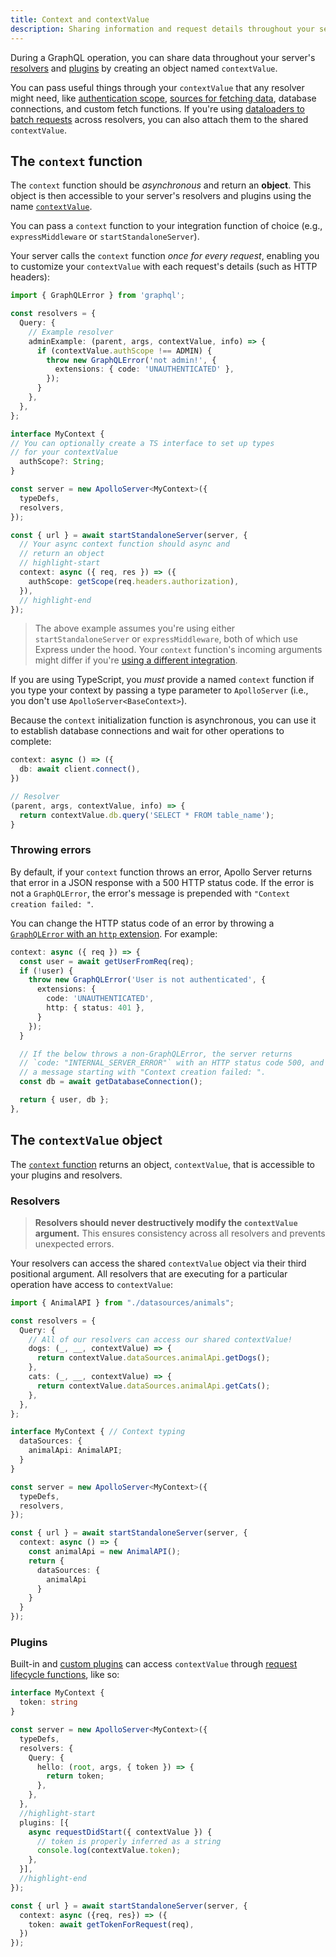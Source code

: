 ```yaml
---
title: Context and contextValue
description: Sharing information and request details throughout your server
---
```


During a GraphQL operation, you can share data throughout your server's [resolvers](./resolvers) and [plugins](../builtin-plugins) by creating an object named `contextValue`.

You can pass useful things through your `contextValue` that any resolver might need, like [authentication scope](../security/authentication#putting-authenticated-user-info-in-your-contextvalue), [sources for fetching data](./fetching-data/), database connections, and custom fetch functions. If you're using [dataloaders to batch requests](./fetching-data/#batching-and-caching) across resolvers, you can also attach them to the shared `contextValue`.

## The `context` function

The `context` function should be _asynchronous_ and return an **object**. This object is then accessible to your server's resolvers and plugins using the name [`contextValue`](#the-contextvalue-object).

You can pass a `context` function to your integration function of choice (e.g., `expressMiddleware` or `startStandaloneServer`).

Your server calls the `context` function _once for every request_, enabling you to customize your `contextValue` with each request's details (such as HTTP headers):

<MultiCodeBlock>

```ts
import { GraphQLError } from 'graphql';

const resolvers = {
  Query: {
    // Example resolver
    adminExample: (parent, args, contextValue, info) => {
      if (contextValue.authScope !== ADMIN) {
        throw new GraphQLError('not admin!', {
          extensions: { code: 'UNAUTHENTICATED' },
        });
      }
    },
  },
};

interface MyContext {
// You can optionally create a TS interface to set up types
// for your contextValue
  authScope?: String;
}

const server = new ApolloServer<MyContext>({
  typeDefs,
  resolvers,
});

const { url } = await startStandaloneServer(server, {
  // Your async context function should async and
  // return an object
  // highlight-start
  context: async ({ req, res }) => ({
    authScope: getScope(req.headers.authorization),
  }),
  // highlight-end
});
```

</MultiCodeBlock>

> The above example assumes you're using either `startStandaloneServer` or `expressMiddleware`, both of which use Express under the hood. Your `context` function's incoming arguments might differ if you're [using a different integration](../integrations/integration-index).

If you are using TypeScript, you *must* provide a named `context` function if you type your context by passing a type parameter to `ApolloServer` (i.e., you don't use `ApolloServer<BaseContext>`).

Because the `context` initialization function is asynchronous, you can use it to establish database connections and wait for other operations to complete:

```ts
context: async () => ({
  db: await client.connect(),
})

// Resolver
(parent, args, contextValue, info) => {
  return contextValue.db.query('SELECT * FROM table_name');
}
```

### Throwing errors

By default, if your `context` function throws an error, Apollo Server returns that error in a JSON response with a 500 HTTP status code. If the error is not a `GraphQLError`, the error's message is prepended with `"Context creation failed: "`.

You can change the HTTP status code of an error by throwing a [`GraphQLError` with an `http` extension](./errors/#setting-http-status-code-and-headers). For example:

```ts
context: async ({ req }) => {
  const user = await getUserFromReq(req);
  if (!user) {
    throw new GraphQLError('User is not authenticated', {
      extensions: {
        code: 'UNAUTHENTICATED',
        http: { status: 401 },
      }
    });
  }

  // If the below throws a non-GraphQLError, the server returns
  // `code: "INTERNAL_SERVER_ERROR"` with an HTTP status code 500, and
  // a message starting with "Context creation failed: ".
  const db = await getDatabaseConnection();

  return { user, db };
},
```

## The `contextValue` object

The [`context` function](#the-context-function) returns an object, `contextValue`, that is accessible to your plugins and resolvers.

### Resolvers

> **Resolvers should never destructively modify the `contextValue` argument.** This ensures consistency across all resolvers and prevents unexpected errors.

Your resolvers can access the shared `contextValue` object via their third positional argument. All resolvers that are executing for a particular operation have access to `contextValue`:

<MultiCodeBlock>

```ts
import { AnimalAPI } from "./datasources/animals";

const resolvers = {
  Query: {
    // All of our resolvers can access our shared contextValue!
    dogs: (_, __, contextValue) => {
      return contextValue.dataSources.animalApi.getDogs();
    },
    cats: (_, __, contextValue) => {
      return contextValue.dataSources.animalApi.getCats();
    },
  },
};

interface MyContext { // Context typing
  dataSources: {
    animalApi: AnimalAPI;
  }
}

const server = new ApolloServer<MyContext>({
  typeDefs,
  resolvers,
});

const { url } = await startStandaloneServer(server, {
  context: async () => {
    const animalApi = new AnimalAPI();
    return {
      dataSources: {
        animalApi
      }
    }
  }
});
```

</MultiCodeBlock>

### Plugins

Built-in and [custom plugins](../integrations/plugins/#the-anatomy-of-a-plugin) can access `contextValue` through [request lifecycle functions](../integrations/plugins/#inspecting-request-and-response-details), like so:

<MultiCodeBlock>

```ts
interface MyContext {
  token: string
}

const server = new ApolloServer<MyContext>({
  typeDefs,
  resolvers: {
    Query: {
      hello: (root, args, { token }) => {
        return token;
      },
    },
  },
  //highlight-start
  plugins: [{
    async requestDidStart({ contextValue }) {
      // token is properly inferred as a string
      console.log(contextValue.token);
    },
  }],
  //highlight-end
});

const { url } = await startStandaloneServer(server, {
  context: async ({req, res}) => ({
    token: await getTokenForRequest(req),
  })
});
```

</MultiCodeBlock>
